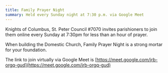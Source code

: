 ```yaml
---
title: Family Prayer Night
summary: Held every Sunday night at 7:30 p.m. via Google Meet
---
```

Knights of Columbus, St. Peter Council #7070 invites parishioners to join them online every Sunday at 7:30pm for less than an hour of prayer.

When building the Domestic Church, Family Prayer Night is a strong mortar for your foundation.

The link to join virtually via Google Meet is [https://meet.google.com/jrb-orgq-gud](https://meet.google.com/jrb-orgq-gud)